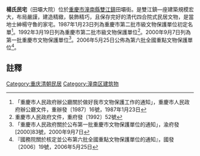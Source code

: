 {{msg:重慶市文物保護單位
|名稱 = 清代民居
|編號 = 45
|圖片 = 
|級別 = 3
|分類 = 
|時代 = 清
|地点 = [[潼南縣|潼南縣]][[雙江區|雙江區]]
|坐標 = 
|登錄 = 1987年1月23日
}}
{{msg:重慶市文物保護單位
|名稱 = 楊氏民居
|編號 = 46
|圖片 = 
|級別 = 4
|分類 = 
|時代 = 清
|地点 = [[潼南縣|潼南縣]][[雙江鎮|雙江鎮]]
|坐標 = 
|登錄 = 1992年3月19日
}}
{{msg:重慶市文物保護單位
|名稱 = 楊氏民居
|編號 = 138
|圖片 = 
|級別 = 5
|分類 = 
|時代 = 清代
|地点 = [[潼南縣|潼南縣]][[雙江鎮|雙江鎮]]田壩街
|坐標 = 
|登錄 = 2000年9月7日
}}
{{msg:重慶市文物保護單位
|名稱 = 楊氏民宅
|編號 = 1034
|圖片 = 
|級別 = 106
|分類 = 
|時代 = 清
|地点 = [[重慶市|重慶市]][[潼南縣|潼南縣]]
|坐標 =
|登錄 = 2006年5月25日
}}
'''楊氏民宅'''（田壩大院）位於[[重慶市|重慶市]][[潼南縣|潼南縣]][[雙江鎮|雙江鎮]]田壩街。是雙江鎮—座建築規模宏大，布局嚴謹，建造精緻，裝飾精巧，且保存完好的清代四合院式民居文物，是當地士紳楊守魯的家宅。1987年1月23日列為重慶市第二批市級文物保護單位初定名單<ref>「重慶市人民政府辦公廳關於做好我市文物保護工作的通知」，重慶市人民政府辦公廳文件，重辦發〔1987〕16號，1987年1月23日</ref>。1992年3月19日列為重慶市第二批市級文物保護單位<ref>重慶市人民政府文件，重府發〔1992〕52號</ref>。2000年9月7日列為第一批重慶市文物保護單位<ref>「重慶市人民政府關於公布第一批重慶市文物保護單位的通知」，渝府發[2000]83號，2000年9月7日</ref>。2006年5月25日公佈為第六批全國重點文物保護單位<ref>『國務院關於核定並公布第六批全國重點文物保護單位的通知』，國發〔2006〕19號，2006年5月25日</ref>。

==註釋==
{{reflist}}

{{重慶全國重點文物保護單位}}
[[Category:重庆清朝民居|Category:重庆清朝民居]]
[[Category:潼南区建筑物|Category:潼南区建筑物]]